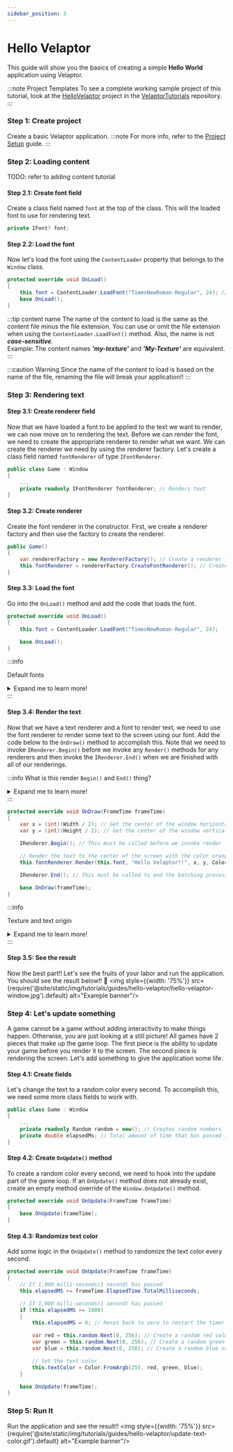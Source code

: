 ```yaml
---
sidebar_position: 3
---
```



# Hello Velaptor

This guide will show you the basics of creating a simple **Hello World** application using Velaptor.

:::note Project Templates
To see a complete working sample project of this tutorial, look at the [HelloVelaptor](https://github.com/KinsonDigital/VelaptorTutorials/tree/master/HelloVelaptor) project in the [VelaptorTutorials](https://github.com/KinsonDigital/VelaptorTutorials) repository.
:::


### <span class="color-step">Step 1: Create project</span>

Create a basic Velaptor application.
:::note
For more info, refer to the [Project Setup](./project-setup) guide.
:::


### <span class="color-step">Step 2: Loading content</span>

TODO: refer to adding content tutorial

#### <span class="color-sub-step">Step 2.1: Create font field</span>

Create a class field named `font` at the top of the class.  This will the loaded font to use for rendering text.

```csharp
private IFont? font;
```

#### <span class="color-sub-step">Step 2.2: Load the font</span>

Now let's load the font using the `ContentLoader` property that belongs to the `Window` class.

```csharp
protected override void OnLoad()
{
    this.font = ContentLoader.LoadFont("TimesNewRoman-Regular", 24); // Loads the font into the class field
    base.OnLoad();
}
```
:::tip content name
The name of the content to load is the same as the content file minus the file extension.  You can use or
omit the file extension when using the `ContentLoader.LoadFont()` method. Also, the name is not _**case-sensitive**_.  
Example: The content names _**'my-texture'**_ and _**'My-Texture'**_ are equivalent.
:::

:::caution Warning
Since the name of the content to load is based on the name of the file, renaming the file will break your application!!
:::


### <span class="color-step">Step 3: Rendering text</span>

#### <span class="color-sub-step">Step 3.1: Create renderer field</span>

Now that we have loaded a font to be applied to the text we want to render, we can now move on to rendering the text.
Before we can render the font, we need to create the appropriate renderer to render what we want.
We can create the renderer we need by using the renderer factory.  Let's create a class field named `fontRenderer` of type `IFontRenderer`.

```csharp
public class Game : Window
{
    ...
    private readonly IFontRenderer fontRenderer; // Renders text
}
```

#### <span class="color-sub-step">Step 3.2: Create renderer</span>

Create the font renderer in the constructor.  First, we create a renderer factory and then use the factory to create the renderer.

```csharp
public Game()
{
    var rendererFactory = new RendererFactory(); // Create a renderer factory
    this.fontRenderer = rendererFactory.CreateFontRenderer(); // Create a font renderer
}
```

#### <span class="color-sub-step">Step 3.3: Load the font</span>

Go into the `OnLoad()` method and add the code that loads the font.

```csharp
protected override void OnLoad()
{
    this.font = ContentLoader.LoadFont("TimesNewRoman-Regular", 24);

    base.OnLoad();
}
```
:::info

Default fonts
<details><summary>Expand me to learn more!</summary>

Currently, Velaptor comes with 4 different default fonts.  All of the default fonts are _**Times New Roman**_.
The 4 different default font types are:
- TimesNewRoman-Regular
- TimesNewRoman-Bold
- TimesNewRoman-Italic
- TimesNewRoman-BoldItalic

<!-- TODO: Need to create a link to the guide once it is created.-->
Default font types are the 4 types of fonts that come _**built-into**_ Velaptor. For more info, refer to the font guide.
</details>
:::

#### <span class="color-sub-step">Step 3.4: Render the text</span>

Now that we have a text renderer and a font to render text, we need to use the font renderer to render
some text to the screen using our font. Add the code below to the `OnDraw()` method to accomplish
this.  Note that we need to invoke `IRenderer.Begin()` before we invoke any `Render()` methods for
any renderers and then invoke the `IRenderer.End()` when we are finished with all of our renderings.

:::info
What is this render `Begin()` and `End()` thing?

<details><summary>Expand me to learn more!</summary>

These have to do with batching.  When we call `Begin()`, we are telling Velaptor that we are ready to start _**'batching'**_ all of our textures together.
As we call any `Render()` method for any renderer types, we are adding textures to the _**'batch'**_.  Once we invoke the `End()` method,
this tells Velaptor that we are done batching all of our textures.
Once we invoked the `End()` method, this is when the actual rendering occurs.

Just remember the steps:
1. Invoke `IRenderer.Begin()` method
2. Invoked all `Render()` methods for the current frame
3. Invoke the `IRenderer.End()` method

That's it!!
</details>
:::

```csharp
protected override void OnDraw(FrameTime frameTime)
{
    var x = (int)(Width / 2); // Get the center of the window horizontally
    var y = (int)(Height / 2); // Get the center of the window vertically

    IRenderer.Begin(); // This must be called before we invoke render

    // Render the text to the center of the screen with the color orange
    this.fontRenderer.Render(this.font, "Hello Velaptor!!", x, y, Color.Orange);

    IRenderer.End(); // This must be called to end the batching process and render to the screen

    base.OnDraw(frameTime);
}
```

:::info

Texture and text origin
<details><summary>Expand me to learn more!</summary>

Some game engines and frameworks use the top left corner of an object when rendering at a particular position.  Velaptor does not work like this.
When rendering text, the position of the text is relative to the center of the entire text or texture content.

What this means is if you render the text at position _**(0,0)**_, you would only be able to see the bottom right quadrant of the text because
the other 3 quadrants would be rendered off-screen!!  Make sure to take this into account when it comes to text and object render positioning.
<img style={{width: '75%'}} src={require('@site/static/img/tutorials/guides/hello-velaptor/text-origin.png').default} alt="Example banner"/>
</details>
:::

#### <span class="color-sub-step">Step 3.5: See the result</span>

Now the best part!! Let's see the fruits of your labor and run the application.
You should see the result below!! 🥳
<img style={{width: '75%'}} src={require('@site/static/img/tutorials/guides/hello-velaptor/hello-velaptor-window.jpg').default} alt="Example banner"/>


### <span class="color-step">Step 4: Let's update something</span>

A game cannot be a game without adding interactivity to make things happen.  Otherwise, you are just looking at a still picture!
All games have 2 pieces that make up the game loop.  The first piece is the ability to update your game before you render it to the screen.  The second piece
is rendering the screen.  Let's add something to give the application some life.

#### <span class="color-sub-step">Step 4.1: Create fields</span>

Let's change the text to a random color every second.  To accomplish this, we need some more class fields to work with.

```csharp
public class Game : Window
{
	...
    private readonly Random random = new(); // Creates random numbers
    private double elapsedMs; // Total amount of time that has passed in milliseconds
}
```

#### <span class="color-sub-step">Step 4.2: Create `OnUpdate()` method</span>

To create a random color every second, we need to hook into the update part of the game loop.  If an
`OnUpdate()` method does not already exist, create an empty method override of the `Window.OnUpdate()` method.

```csharp
protected override void OnUpdate(FrameTime frameTime)
{
    base.OnUpdate(frameTime);
}
```

#### <span class="color-sub-step">Step 4.3: Randomize text color</span>

Add some logic in the `OnUpdate()` method to randomize the text color every second.

```csharp
protected override void OnUpdate(FrameTime frameTime)
{
    // If 1,000 milli-seconds(1 second) has passed
    this.elapsedMS += frameTime.ElapsedTime.TotalMilliseconds;

    // If 1,000 milli-seconds(1 second) has passed
    if (this.elapsedMS >= 1000)
    {
        this.elapsedMS = 0; // Reset back to zero to restart the timer

        var red = this.random.Next(0, 256); // Create a random red value
        var green = this.random.Next(0, 256); // Create a random green value
        var blue = this.random.Next(0, 256); // Create a random blue value

        // Set the text color
        this.textColor = Color.FromArgb(255, red, green, blue);
    }

    base.OnUpdate(frameTime);
}
```


### <span class="color-step">Step 5: Run It</span>
Run the application and see the result!!
<img style={{width: '75%'}} src={require('@site/static/img/tutorials/guides/hello-velaptor/update-text-color.gif').default} alt="Example banner"/>
